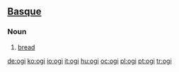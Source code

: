 ==[[Basque]]==

===Noun===
{{infl|eu|noun}}

# [[bread]]

[[de:ogi]]
[[ko:ogi]]
[[io:ogi]]
[[it:ogi]]
[[hu:ogi]]
[[oc:ogi]]
[[pl:ogi]]
[[pt:ogi]]
[[tr:ogi]]